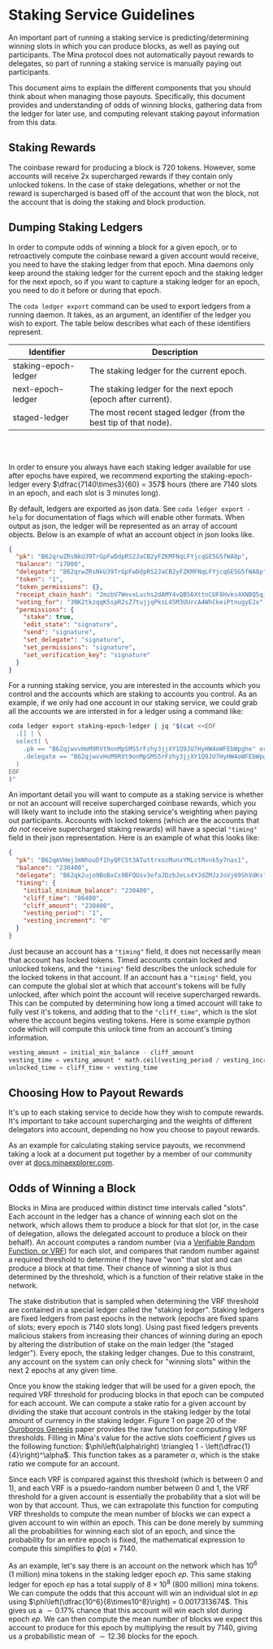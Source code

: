 
# Staking Service Guidelines

An important part of running a staking service is predicting/determining winning slots in which you can produce blocks, as well as paying out participants. The Mina protocol does not automatically payout rewards to delegates, so part of running a staking service is manually paying out participants. 

This document aims to explain the different components that you should think about when managing those payouts. Specifically, this document provides and understanding of odds of winning blocks, gathering data from the ledger for later use, and computing relevant staking payout information from this data.

## Staking Rewards

The coinbase reward for producing a block is 720 tokens. However, some accounts will receive 2x supercharged rewards if they contain only unlocked tokens. In the case of stake delegations, whether or not the reward is supercharged is based off of the account that won the block, not the account that is doing the staking and block production.

## Dumping Staking Ledgers

In order to compute odds of winning a block for a given epoch, or to retroactively compute the coinbase reward a given account would receive, you need to have the staking ledger from that epoch. Mina daemons only keep around the staking ledger for the current epoch and the staking ledger for the next epoch, so if you want to capture a staking ledger for an epoch, you need to do it before or during that epoch.

The `coda ledger export` command can be used to export ledgers from a running daemon. It takes, as an argument, an identifier of the ledger you wish to export. The table below describes what each of these identifiers represent.

| Identifier           | Description                                                     |
|----------------------|-----------------------------------------------------------------|
| staking-epoch-ledger | The staking ledger for the current epoch.                       |
| next-epoch-ledger    | The staking ledger for the next epoch (epoch after current).    |
| staged-ledger        | The most recent staged ledger (from the best tip of that node). |

<!-- insert breakpoints to space out table -->
<br /> <br />

In order to ensure you always have each staking ledger available for use after epochs have expired, we recommend exporting the staking-epoch-ledger every $\dfrac{7140\times3}{60} = 357$ hours (there are $7140$ slots in an epoch, and each slot is $3$ minutes long).

By default, ledgers are exported as json data. See `coda ledger export -help` for documentation of flags which will enable other formats. When output as json, the ledger will be represented as an array of account objects. Below is an example of what an account object in json looks like.

```json
{
  "pk": "B62qrwZRsNkU39TrGpFwDdpRS2JaCB2yFZKMFNqLFYjcqGE5G5fWA8p",
  "balance": "17000",
  "delegate": "B62qrwZRsNkU39TrGpFwDdpRS2JaCB2yFZKMFNqLFYjcqGE5G5fWA8p",
  "token": "1",
  "token_permissions": {},
  "receipt_chain_hash": "2mzbV7WevxLuchs2dAMY4vQBS6XttnCUF8Hvks4XNBQ5qiSGGBQe",
  "voting_for": "3NK2tkzqqK5spR2sZ7tujjqPksL45M3UUrcA4WhCkeiPtnugyE2x",
  "permissions": {
    "stake": true,
    "edit_state": "signature",
    "send": "signature",
    "set_delegate": "signature",
    "set_permissions": "signature",
    "set_verification_key": "signature"
  }
}
```

For a running staking service, you are interested in the accounts which you control and the accounts which are staking to accounts you control. As an example, if we only had one account in our staking service, we could grab all the accounts we are intersted in for a ledger using a command like:

```sh
coda ledger export staking-epoch-ledger | jq "$(cat <<EOF
  .[] | \
  select( \
    .pk == "B62qjwvvHoM9RVt9onMpSMS5rFzhy3jjXY1Q9JU7HyHW4oWFEbWpghe" or \
    .delegate == "B62qjwvvHoM9RVt9onMpSMS5rFzhy3jjXY1Q9JU7HyHW4oWFEbWpghe" \
  )
EOF
)"
```

An important detail you will want to compute as a staking service is whether or not an account will receive supercharged coinbase rewards, which you will likely want to include into the staking service's weighting when paying out participants. Accounts with locked tokens (which are the accounts that *do not* receive supercharged staking rewards) will have a special `"timing"` field in their json representation. Here is an example of what this looks like:

```json
{
  "pk": "B62qmVHmj3mNhouDf1hyQFCSt3ATuttrxozMunxYMLctMvnk5y7nas1",
  "balance": "230400",
  "delegate": "B62qk2ujo9BoBxCs9BFQUsv3efaJDzbJeLs4YJdZMJzJoVj69ShVdKs",
  "timing": {
    "initial_minimum_balance": "230400",
    "cliff_time": "86400",
    "cliff_amount": "230400",
    "vesting_period": "1",
    "vesting_increment": "0"
  }
}
```

Just because an account has a `"timing"` field, it does not necessarily mean that account has locked tokens. Timed accounts contain locked and unlocked tokens, and the `"timing"` field describes the unlock schedule for the locked tokens in that account. If an account has a `"timing"` field, you can compute the global slot at which that account's tokens will be fully unlocked, after which point the account will receive supercharged rewards. This can be computed by determining how long a timed account will take to fully vest it's tokens, and adding that to the `"cliff_time"`, which is the slot where the account begins vesting tokens. Here is some example python code which will compute this unlock time from an account's timing information.

```python
vesting_amount = initial_min_balance - cliff_amount
vesting_time = vesting_amount * math.ceil(vesting_period / vesting_increment)
unlocked_time = cliff_time + vesting_time
```

## Choosing How to Payout Rewards

It's up to each staking service to decide how they wish to compute rewards. It's important to take account supercharging and the weights of different delegators into account, depending no how you choose to payout rewards. 

As an example for calculating staking service payouts, we recommend taking a look at a document put together by a member of our community over at [docs.minaexplorer.com](https://docs.minaexplorer.com/minaexplorer/calculating-payments).

## Odds of Winning a Block

Blocks in Mina are produced within distinct time intervals called "slots". Each account in the ledger has a chance of winning each slot on the network, which allows them to produce a block for that slot (or, in the case of delegation, allows the delegated account to produce a block on their behalf). An account computes a random number (via a [Verifiable Random Function, or VRF](https://en.wikipedia.org/wiki/Verifiable_random_function)) for each slot, and compares that random number against a required threshold to determine if they have "won" that slot and can produce a block at that time. Their chance of winning a slot is thus determined by the threshold, which is a function of their relative stake in the network.

The stake distribution that is sampled when determining the VRF threshold are contained in a special ledger called the "staking ledger". Staking ledgers are fixed ledgers from past epochs in the network (epochs are fixed spans of slots; every epoch is 7140 slots long). Using past fixed ledgers prevents malicious stakers from increasing their chances of winning during an epoch by altering the distribution of stake on the main ledger (the "staged ledger"). Every epoch, the staking ledger changes. Due to this constraint, any account on the system can only check for "winning slots" within the next 2 epochs at any given time.

Once you know the staking ledger that will be used for a given epoch, the required VRF threshold for producing blocks in that epoch can be computed for each account. We can compute a stake ratio for a given account by dividing the stake that account controls in the staking ledger by the total amount of currency in the staking ledger. Figure 1 on page 20 of the [Ouroboros Genesis](https://eprint.iacr.org/2018/378.pdf) paper provides the raw function for computing VRF thresholds. Filling in Mina's value for the active slots coefficient $f$ gives us the following function: $\phi\left(\alpha\right) \triangleq 1 - \left(\dfrac{1}{4}\right)^\alpha$. This function takes as a parameter $\alpha$, which is the stake ratio we compute for an account.

Since each VRF is compared against this threshold (which is between 0 and 1), and each VRF is a psuedo-random number between 0 and 1, the VRF threshold for a given account is essentially the probability that a slot will be won by that account. Thus, we can extrapolate this function for computing VRF thresholds to compute the mean number of blocks we can expect a given account to win within an epoch. This can be done merely by summing all the probabilities for winning each slot of an epoch, and since the probability for an entire epoch is fixed, the mathematical expression to compute this simplifies to $\phi\left(\alpha\right)\times7140$.

As an example, let's say there is an account on the network which has $10^6$ (1 million) mina tokens in the staking ledger epoch $ep$. This same staking ledger for epoch $ep$ has a total supply of $8\times10^8$ (800 million) mina tokens. We can compute the odds that this account will win an individual slot in $ep$ using $\phi\left(\dfrac{10^6}{8\times10^8}\right) = 0.0017313674$. This gives us a $\sim0.17\%$ chance that this account will win each slot during epoch $ep$. We can then compute the mean number of blocks we expect this account to produce for this epoch by multiplying the result by $7140$, giving us a probabilistic mean of $\sim12.36$ blocks for the epoch.
